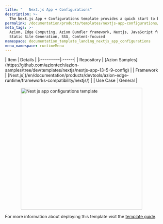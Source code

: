 ```yaml
---
title: "   Next.js App + Configurations"
description: >-
  The Next.js App + Configurations template provides a quick start to build a Next.js application with custom configurations and App Router to run it directly on the edge.Next.js App + Configurations also creates files to implement the App Router format, including the index page, edge API routing, and Custom Route Handlers, created in the new repository during the deployment.
permalink: /documentation/products/templates/nextjs-app-configurations/
meta_tags: >-
  Azion, Edge Computing, Azion Bundler framework, Nextjs, JavaScript frameworks,
  Static Site Generation, SSG, Content-focused
namespace: documentation_template_landing_nextjs_app_configurations
menu_namespace: runtimeMenu
---
```



<div class="[&_.flex.flex-col]:!gap-4 [&_.flex.flex-col]:md:!gap-8 [&_.flex.flex-col]:2xl:!gap-16">
  <SectionBasicContent
    titleTag="h2"
    description="The Next.js App + Configurations template provides a quick start to build a Next.js application with custom configurations and App Router to run it directly on the edge.Next.js App + Configurations also creates files to implement the App Router format, including the index page, edge API routing, and Custom Route Handlers, created in the new repository during the deployment."
    buttons={[
      { label: "Deploy template", link: "https://console.azion.com/create/nextjs/nextjs-app-configurations", outlined: false, icon: "ai ai-azion", iconPos: "left" },
      { label: "View demo", link: "https://y8nr1aoq7p.map.azionedge.net", severity: "secondary" }
    ]}
  />
</div>

<div style="display: flex; gap: 1rem; align-items: center; flex-direction: row; flex-wrap: wrap;">
  <div style="flex: 1; min-width: 300px;">
    | Item | Details |
    |:----------|:------|
    | Repository | [Azion Samples](https://github.com/aziontech/azion-samples/tree/dev/templates/nextjs/nextjs-app-13-5-9-config) |
    | Framework | [Next.js](/en/documentation/products/devtools/azion-edge-runtime/frameworks-compatibility/nextjs/) |
    | Use Case | General |
  </div>
  <div style="display: flex; justify-content: center; align-items: center; flex: 1; min-width: 300px;">
    <img src="/assets/docs/images/uploads/template-showcase/nextjs/nextjs-app-configurations.png" width="400" alt="Next js app configurations template" style="max-width: 100%; height: auto;" />
  </div>
</div>

For more information about deploying this template visit the [template guide](/en/documentation/products/guides/nextjs-app-configurations/).
